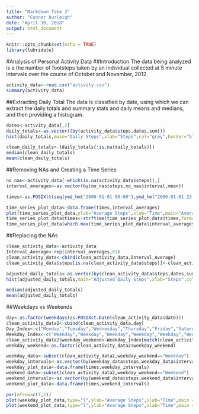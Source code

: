 ---
title: "Markdown Take 3"
author: "Connor burleigh"
date: "April 30, 2018"
output: html_document
---

```{r setup, include=FALSE}
knitr::opts_chunk$set(echo = TRUE)
library(lubridate)
```

#Analysis of Personal Activity Data
##Introduction
The data being analyzed is a the number of footsteps taken by an individual collected at 5 minute intervals over the course of October and November, 2012. 

```{r }
activity_data<-read.csv("activity.csv")
summary(activity_data)
```

##Extracting Daily Total
The data is classified by date, using which we can extract the daily totals and summary stats and daily means and medians, and then providing a histogram.

```{r }
dates<-activity_data[,2]
daily_totals<-as.vector((by(activity_data$steps,dates,sum)))
hist(daily_totals,main="Daily Steps",xlab="Steps",col="grey",border="black",breaks = seq(from=0,to=25000,by=1000))

clean_daily_totals<-(daily_totals[!is.na(daily_totals)])
median(clean_daily_totals)
mean(clean_daily_totals)

```


##Removing NAs and Creating a Time Series
```{r }
no_nas<-activity_data[-which(is.na(activity_data$steps)),]
interval_averages<-as.vector(by(no_nas$steps,no_nas$interval,mean))

times<-as.POSIXlt(seq(ymd_hm("2000-01-01 00:00"),ymd_hm("2000-01-01 23:55"),by='5 mins'))

time_series_plot_data<-data.frame(times,interval_averages)
plot(time_series_plot_data,ylab="Average Steps",xlab="Time",main="Average Steps Per Interval",type="l")
time_series_plot_data$times<-strftime(time_series_plot_data$times,format="%H:%M")
time_series_plot_data[which.max(time_series_plot_data$interval_averages),]

```

##Replacing the NAs
```{r }
clean_activity_data<-activity_data
Interval_Average<-rep(interval_averages,61)
clean_activity_data<-cbind(clean_activity_data,Interval_Average)
clean_activity_data$steps[is.na(clean_activity_data$steps)]<-clean_activity_data$Interval_Average[is.na(clean_activity_data$steps)]

adjusted_daily_totals<-as.vector(by(clean_activity_data$steps,dates,sum))
hist(adjusted_daily_totals,main="Adjusted Daily Steps",xlab="Steps",col="grey",border="black",breaks = seq(from=0,to=25000,by=1000))

median(adjusted_daily_totals)
mean(adjusted_daily_totals)

```

##Weekdays vs Weekends
```{r }
day<-as.factor(weekdays(as.POSIXct.Date(clean_activity_data$date)))
clean_activity_data2<-cbind(clean_activity_data,day)
Day_Index<-c("Monday","Tuesday","Wednesday","Thursday","Friday","Saturday","Sunday")
Weekday_Index<-c("Weekday","Weekday","Weekday","Weekday","Weekday","Weekend","Weekend")
clean_activity_data2$weekday_weekend<-Weekday_Index[match(clean_activity_data2$day,Day_Index)]
weekday_weekend<-as.factor(clean_activity_data2$weekday_weekend)

weekday_data<-subset(clean_activity_data2,weekday_weekend=="Weekday")
weekday_intervals<-as.vector(by(weekday_data$steps,weekday_data$interval,mean))
weekday_plot_data<-data.frame(times,weekday_intervals)
weekend_data<-subset(clean_activity_data2,weekday_weekend=="Weekend")
weekend_intervals<-as.vector(by(weekend_data$steps,weekend_data$interval,mean))
weekend_plot_data<-data.frame(times,weekend_intervals)

par(mfrow=c(1,2))
plot(weekday_plot_data,type="l",ylab="Average Steps",xlab="Time",main = "Average Weekday Steps")
plot(weekend_plot_data,type="l",ylab="Average Steps",xlab="Time",main = "Average Weekend Steps")
```

